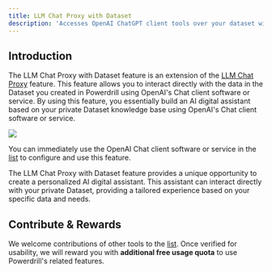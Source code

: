 ```yaml
---
title: LLM Chat Proxy with Dataset
description: 'Accesses OpenAI ChatGPT client tools over your dataset without OpenAI account'
---
```


## Introduction

The LLM Chat Proxy with Dataset feature is an extension of the [LLM Chat Proxy](/solutions/proxy) feature. This feature allows you to interact directly with the data in the Dataset you created in Powerdrill using OpenAI's Chat client software or service. By using this feature, you essentially build an AI digital assistant based on your private Dataset knowledge base using OpenAI's Chat client software or service.

<Frame>
  <img src="/images/dataset_proxy.drawio.png" style={{ borderRadius: '0.5rem' }} />
</Frame>

You can immediately use the OpenAI Chat client software or service in the [list](/solutions/proxy#contribute-and-rewards) to configure and use this feature.

The LLM Chat Proxy with Dataset feature provides a unique opportunity to create a personalized AI digital assistant. This assistant can interact directly with your private Dataset, providing a tailored experience based on your specific data and needs.

## Contribute & Rewards

We welcome contributions of other tools to the [list](/solutions/proxy#contribute-and-rewards). Once verified for usability, we will reward you with **additional free usage quota** to use Powerdrill's related features.